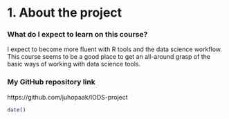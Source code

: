 
# 1. About the project

### What do I expect to learn on this course?

I expect to become more fluent with R tools and the data science workflow. This course seems to be a good place to get an all-around grasp of the basic ways of working with data science tools.

### My GitHub repository link

https://github.com/juhopaak/IODS-project

```r
date()
```
